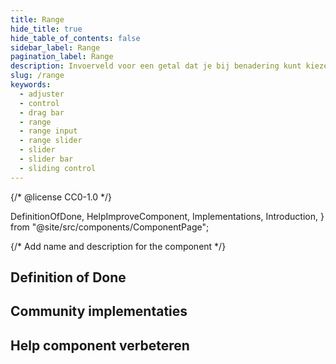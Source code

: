 ```yaml
---
title: Range
hide_title: true
hide_table_of_contents: false
sidebar_label: Range
pagination_label: Range
description: Invoerveld voor een getal dat je bij benadering kunt kiezen door te schuiven tussen een minimum en maximum.
slug: /range
keywords:
  - adjuster
  - control
  - drag bar
  - range
  - range input
  - range slider
  - slider
  - slider bar
  - sliding control
---
```


{/* @license CC0-1.0 */}

  DefinitionOfDone,
  HelpImproveComponent,
  Implementations,
  Introduction,
} from "@site/src/components/ComponentPage";

{/* Add name and description for the component */}


<Introduction component={component} headingLevel={1} description={description} />

## Definition of Done

<DefinitionOfDone component={component} headingLevel={3} />

## Community implementaties

<Implementations component={component} headingLevel={3} />

## Help component verbeteren

<HelpImproveComponent component={component} headingLevel={3} />
